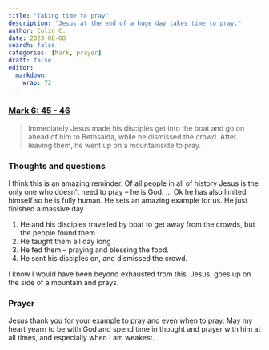 ```yaml
---
title: "Taking time to pray"
description: "Jesus at the end of a huge day takes time to pray."
author: Colin C.
date: 2023-08-08
search: false
categories: [Mark, prayer]
draft: false
editor: 
  markdown: 
    wrap: 72
---
```


### [Mark 6: 45 - 46](https://www.bible.com/bible/111/MRK.6.NIV)

> Immediately Jesus made his disciples get into the boat and go on ahead of him to Bethsaida, while he dismissed the crowd. After leaving them, he went up on a mountainside to pray.

### Thoughts and questions 

I think this is an amazing reminder.  Of all people in all of history Jesus is the only one who doesn't need to pray -- he is God.  ... Ok he has also limited himself so he is fully human.  He sets an amazing example for us.  He just finished a massive day

1. He and his disciples travelled by boat to get away from the crowds, but the people found them
2. He taught them all day long
3. He fed them -- praying and blessing the food. 
4. He sent his disciples on, and dismissed the crowd.  

I know I would have been beyond exhausted from this.  Jesus, goes up on the side of a mountain and prays.  

### Prayer

Jesus thank you for your example to pray and even when to pray.  May my heart yearn to be with God and spend time in thought and prayer with him at all times, and especially when I am weakest. 

